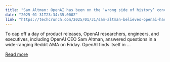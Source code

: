 ```yaml
---
title: "Sam Altman: OpenAI has been on the ‘wrong side of history’ concerning open source"
date: "2025-01-31T23:34:35.000Z"
link: "https://techcrunch.com/2025/01/31/sam-altman-believes-openai-has-been-on-the-wrong-side-of-history-concerning-open-source/"
---
```


To cap off a day of product releases, OpenAI researchers, engineers, and executives, including OpenAI CEO Sam Altman, answered questions in a wide-ranging Reddit AMA on Friday. OpenAI finds itself in ...

[Read more](https://techcrunch.com/2025/01/31/sam-altman-believes-openai-has-been-on-the-wrong-side-of-history-concerning-open-source/)
